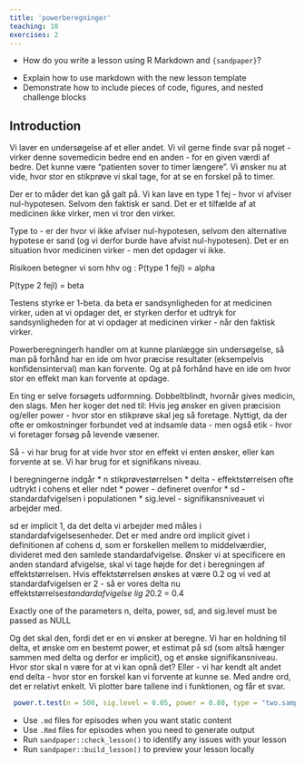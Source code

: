 ```yaml
---
title: 'powerberegninger'
teaching: 10
exercises: 2
---
```


:::::::::::::::::::::::::::::::::::::: questions 

- How do you write a lesson using R Markdown and `{sandpaper}`?

::::::::::::::::::::::::::::::::::::::::::::::::

::::::::::::::::::::::::::::::::::::: objectives

- Explain how to use markdown with the new lesson template
- Demonstrate how to include pieces of code, figures, and nested challenge blocks

::::::::::::::::::::::::::::::::::::::::::::::::

## Introduction

Vi laver en undersøgelse af et eller andet. Vi vil gerne finde svar på noget - 
virker denne sovemedicin bedre end en anden - for en given værdi af bedre.
Det kunne være "patienten sover to timer længere". Vi ønsker nu at vide, hvor
stor en stikprøve vi skal tage, for at se en forskel på to timer.

Der er to måder det kan gå galt på. Vi kan lave en type 1 fej - hvor vi
afviser nul-hypotesen. Selvom den faktisk er sand. Det er et tilfælde af at 
medicinen ikke virker, men vi tror den virker.

Type to - er der hvor vi ikke afviser nul-hypotesen, selvom den alternative
hypotese er sand (og vi derfor burde have afvist nul-hypotesen). Det er en
situation hvor medicinen virker - men det opdager vi ikke.

Risikoen betegner vi som hhv \alpha og \beta :
P(type 1 fejl) = alpha

P(type 2 fejl) = beta

Testens styrke er 1-beta. da beta er sandsynligheden for at medicinen virker, 
uden at vi opdager det, er styrken derfor et udtryk for sandsynligheden for at 
vi opdager at medicinen virker - når den faktisk virker.

Powerberegningerh handler om at kunne planlægge sin undersøgelse, så man
på forhånd har en ide om hvor præcise resultater (eksempelvis konfidensinterval) 
man kan forvente.
Og at på forhånd have en ide om hvor stor en effekt man kan forvente at opdage.

En ting er selve forsøgets udformning. Dobbeltblindt, hvornår gives medicin,
den slags. Men her koger det ned til:
Hvis jeg ønsker en given præcision og/eller power - hvor stor en stikprøve 
skal jeg så foretage. Nyttigt, da der ofte er omkostninger forbundet ved at 
indsamle data - men også etik - hvor vi foretager forsøg på levende væsener.

Så  - vi har brug for at vide hvor stor en effekt vi enten ønsker, eller 
kan forvente at se. Vi har brug for et signifikans niveau. 

I beregningerne indgår 
* n stikprøvestørrelsen
* delta - effektstørrelsen ofte udtrykt i cohens et eller ndet
* power - defineret ovenfor
* sd - standardafvigelsen i populationen
* sig.level - signifikansniveauet vi arbejder med.

sd er implicit 1, da det delta vi arbejder med måles i standardafvigelsesenheder.
Det er med andre ord implicit givet i definitionen af cohens d, som er 
forskellen mellem to middelværdier, divideret med den samlede standardafvigelse.
Ønsker vi at specificere en anden standard afvigelse, skal vi tage højde for det
i beregningen af effektstørrelsen. Hvis effektstørrelsen ønskes at være 0.2 og 
vi ved at standardafvigelsen er 2 - så er vores delta nu effektstørrelse*standardafvigelse
lig 2*0.2 = 0.4

Exactly one of the parameters n, delta, power, sd, and sig.level must be passed as NULL

Og det skal den, fordi det er en vi ønsker at beregne. Vi har en holdning til delta,
et ønske om en bestemt power, et estimat på sd (som altså hænger sammen med 
delta og derfor er implicit), og et ønske signifikansniveau. Hvor stor skal n 
være for at vi kan opnå det?
Eller - vi har kendt alt andet end delta - hvor stor en forskel kan vi forvente
 at kunne se. Med andre ord, det er relativt enkelt. Vi plotter bare tallene
 ind i funktionen, og får et svar.

```r
 power.t.test(n = 500, sig.level = 0.05, power = 0.80, type = "two.sample")
```


::::::::::::::::::::::::::::::::::::: keypoints 

- Use `.md` files for episodes when you want static content
- Use `.Rmd` files for episodes when you need to generate output
- Run `sandpaper::check_lesson()` to identify any issues with your lesson
- Run `sandpaper::build_lesson()` to preview your lesson locally

::::::::::::::::::::::::::::::::::::::::::::::::


